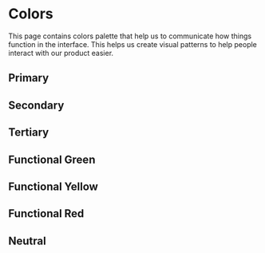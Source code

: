 
<Meta title="Foundations/Colors" />

# Colors

This page contains colors palette that help us to communicate how things function in the interface. This helps us create visual patterns to help people interact with our product easier.

## Primary

<Story id="core-foundations-colors--primary" />

## Secondary

<Story id="core-foundations-colors--secondary" />

## Tertiary

<Story id="core-foundations-colors--tertiary" />

## Functional Green

<Story id="core-foundations-colors--functional-green" />

## Functional Yellow

<Story id="core-foundations-colors--functional-yellow" />

## Functional Red

<Story id="core-foundations-colors--functional-red" />

## Neutral

<Story id="core-foundations-colors--neutral" />
